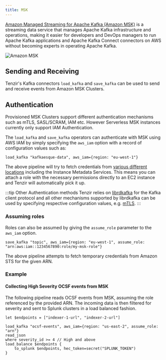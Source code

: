 ```yaml
---
title: MSK
---
```


[Amazon Managed Streaming for Apache Kafka (Amazon
MSK)](https://aws.amazon.com/msk/) is a streaming data service that manages
Apache Kafka infrastructure and operations, making it easier for developers and
DevOps managers to run Apache Kafka applications and Apache Kafka Connect
connectors on AWS without becoming experts in operating Apache Kafka.

![Amazon MSK](msk.svg)

## Sending and Receiving

Tenzir's Kafka connectors `load_kafka` and `save_kafka` can be used to send and
receive events from Amazon MSK Clusters.

## Authentication

Provisioned MSK Clusters support different authentication mechanisms such as
mTLS, SASL/SCRAM, IAM etc. However Serverless MSK instances currently only
support IAM Authentication.

The `load_kafka` and `save_kafka` operators can authenticate with MSK using AWS
IAM by simply specifying the `aws_iam` option with a record of configuration
values such as:

```tql
load_kafka "kafkaesque-data", aws_iam={region: "eu-west-1"}
```

The above pipeline will try to fetch credentials from [various different
locations](/next/tql2/operators/load_kafka#aws_iam--record-optional) including
the Instance Metadata Services. This means you can attach a role with the
necessary permissions directly to an EC2 instance and Tenzir will automatically
pick it up.

:::tip Other Authentication methods
Tenzir relies on [librdkafka](https://github.com/confluentinc/librdkafka) for
the Kafka client protocol and all other mechanisms supported by librdkafka can
be used by specifying respective configuration values, e.g.
[mTLS](https://github.com/confluentinc/librdkafka/wiki/Using-SSL-with-librdkafka).
:::

### Assuming roles

Roles can also be assumed by giving the `assume_role` parameter to the `aws_iam` option.

```tql
save_kafka "topic", aws_iam={region: "eu-west-1", assume_role: "arn:aws:iam::1234567890:role/my-msk-role"}
```

The above pipeline attempts to fetch temporary credentials from Amazon STS for
the given ARN.

### Example

#### Collecting High Severity OCSF events from MSK

The following pipeline reads OCSF events from MSK, assuming the role referenced by
the provided ARN. The incoming data is then filtered for severity and sent to
Splunk clusters in a load balanced fashion.

```tql
let $endpoints = ["indexer-1-url", "indexer-2-url"]

load_kafka "ocsf-events", aws_iam={region: "us-east-2", assume_role: "arn"}
read_json
where severity_id >= 4 // High and above
load_balance $endpoints {
    to_splunk $endpoints, hec_token=secret("SPLUNK_TOKEN")
}
```
